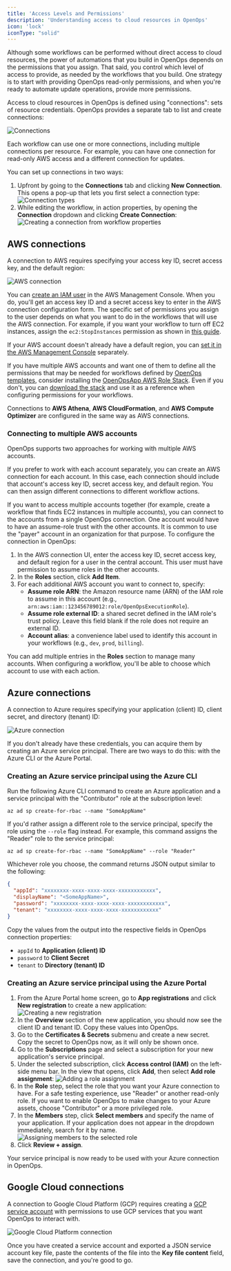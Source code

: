 ```yaml
---
title: 'Access Levels and Permissions'
description: 'Understanding access to cloud resources in OpenOps'
icon: 'lock'
iconType: "solid"
---
```


Although some workflows can be performed without direct access to cloud resources, the power of automations that you build in OpenOps depends on the permissions that you assign. That said, you control which level of access to provide, as needed by the workflows that you build. One strategy is to start with providing OpenOps read-only permissions, and when you're ready to automate update operations, provide more permissions.

Access to cloud resources in OpenOps is defined using "connections": sets of resource credentials. OpenOps provides a separate tab to list and create connections:

![Connections](/images/access-connections.png)

Each workflow can use one or more connections, including multiple connections per resource. For example, you can have one connection for read-only AWS access and a different connection for updates.

You can set up connections in two ways:
1. Upfront by going to the **Connections** tab and clicking **New Connection**. This opens a pop-up that lets you first select a connection type:
    ![Connection types](/images/access-connection-types.png)
2. While editing the workflow, in action properties, by opening the **Connection** dropdown and clicking **Create Connection**:
    ![Creating a connection from workflow properties](/images/access-connection-from-workflow.png)

## AWS connections

A connection to AWS requires specifying your access key ID, secret access key, and the default region:

![AWS connection](/images/access-aws-connection.png)

You can [create an IAM user](https://docs.aws.amazon.com/IAM/latest/UserGuide/id_users_create.html) in the AWS Management Console. When you do, you'll get an access key ID and a secret access key to enter in the AWS connection configuration form. The specific set of permissions you assign to the user depends on what you want to do in the workflows that will use the AWS connection. For example, if you want your workflow to turn off EC2 instances, assign the `ec2:StopInstances` permission as shown in [this guide](https://docs.aws.amazon.com/IAM/latest/UserGuide/reference_policies_examples_ec2_tag-owner.html).

If your AWS account doesn't already have a default region, you can [set it in the AWS Management Console](https://docs.aws.amazon.com/awsconsolehelpdocs/latest/gsg/change-default-region.html) separately.

If you have multiple AWS accounts and want one of them to define all the permissions that may be needed for workflows defined by [OpenOps templates](/workflow-management/workflow-templates/), consider installing the [OpenOpsApp AWS Role Stack](/cloud-access/aws-cf-role-stack/). Even if you don't, you can [download the stack](https://openops.s3.us-east-2.amazonaws.com/OpenOpsAppRoleStack.yml) and use it as a reference when configuring permissions for your workflows.

Connections to **AWS Athena**, **AWS CloudFormation**, and **AWS Compute Optimizer** are configured in the same way as AWS connections.

### Connecting to multiple AWS accounts

OpenOps supports two approaches for working with multiple AWS accounts.

If you prefer to work with each account separately, you can create an AWS connection for each account. In this case, each connection should include that account's access key ID, secret access key, and default region. You can then assign different connections to different workflow actions.

If you want to access multiple accounts together (for example, create a workflow that finds EC2 instances in multiple accounts), you can connect to the accounts from a single OpenOps connection. One account would have to have an assume-role trust with the other accounts. It is common to use the "payer" account in an organization for that purpose. To configure the connection in OpenOps:

1. In the AWS connection UI, enter the access key ID, secret access key, and default region for a user in the central account. This user must have permission to assume roles in the other accounts.
2. In the **Roles** section, click **Add Item**.
3. For each additional AWS account you want to connect to, specify:
   * **Assume role ARN**: the Amazon resource name (ARN) of the IAM role to assume in this account (e.g., `arn:aws:iam::123456789012:role/OpenOpsExecutionRole`).
   * **Assume role external ID**: a shared secret defined in the IAM role's trust policy. Leave this field blank if the role does not require an external ID.
   * **Account alias**: a convenience label used to identify this account in your workflows (e.g., `dev`, `prod`, `billing`).

You can add multiple entries in the **Roles** section to manage many accounts. When configuring a workflow, you'll be able to choose which account to use with each action.

## Azure connections

A connection to Azure requires specifying your application (client) ID, client secret, and directory (tenant) ID:

![Azure connection](/images/access-azure-connection.png)

If you don't already have these credentials, you can acquire them by creating an Azure service principal. There are two ways to do this: with the Azure CLI or the Azure Portal.

### Creating an Azure service principal using the Azure CLI

Run the following Azure CLI command to create an Azure application and a service principal with the "Contributor" role at the subscription level:

```shell
az ad sp create-for-rbac --name "SomeAppName"
```

If you'd rather assign a different role to the service principal, specify the role using the `--role` flag instead. For example, this command assigns the "Reader" role to the service principal:

```shell
az ad sp create-for-rbac --name "SomeAppName" --role "Reader"
```

Whichever role you choose, the command returns JSON output similar to the following:

```json
{
  "appId": "xxxxxxxx-xxxx-xxxx-xxxx-xxxxxxxxxxxx",
  "displayName": "<SomeAppName>",
  "password": "xxxxxxxx-xxxx-xxxx-xxxx-xxxxxxxxxxxx",
  "tenant": "xxxxxxxx-xxxx-xxxx-xxxx-xxxxxxxxxxxx"
}
```

Copy the values from the output into the respective fields in OpenOps connection properties:
* `appId` to **Application (client) ID**
* `password` to **Client Secret**
* `tenant` to **Directory (tenant) ID**

### Creating an Azure service principal using the Azure Portal

1. From the Azure Portal home screen, go to **App registrations** and click **New registration** to create a new application:
    ![Creating a new registration](/images/access-azure-portal-registrations.png)
2. In the **Overview** section of the new application, you should now see the client ID and tenant ID. Copy these values into OpenOps.
3. Go to the **Certificates & Secrets** submenu and create a new secret. Copy the secret to OpenOps now, as it will only be shown once.
4. Go to the **Subscriptions** page and select a subscription for your new application's service principal.
5. Under the selected subscription, click **Access control (IAM)** on the left-side menu bar. In the view that opens, click **Add**, then select **Add role assignment**:
    ![Adding a role assignment](/images/access-azure-portal-sponsorships.png)
6. In the **Role** step, select the role that you want your Azure connection to have. For a safe testing experience, use "Reader" or another read-only role. If you want to enable OpenOps to make changes to your Azure assets, choose "Contributor" or a more privileged role.
7. In the **Members** step, click **Select members** and specify the name of your application. If your application does not appear in the dropdown immediately, search for it by name.
    ![Assigning members to the selected role](/images/access-azure-portal-role-access.png)
8. Click **Review + assign**.

Your service principal is now ready to be used with your Azure connection in OpenOps.

## Google Cloud connections

A connection to Google Cloud Platform (GCP) requires creating a [GCP service account](https://cloud.google.com/iam/docs/service-account-overview) with permissions to use GCP services that you want OpenOps to interact with.

![Google Cloud Platform connection](/images/access-gcp-connection.png)

Once you have created a service account and exported a JSON service account key file, paste the contents of the file into the **Key file content** field, save the connection, and you're good to go.
